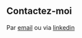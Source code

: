 ## Contactez-moi

Par [email](mailto:dev@dochot.be) ou via [linkedin](https://www.linkedin.com/in/randy-dochot-be-b2326026a/)
